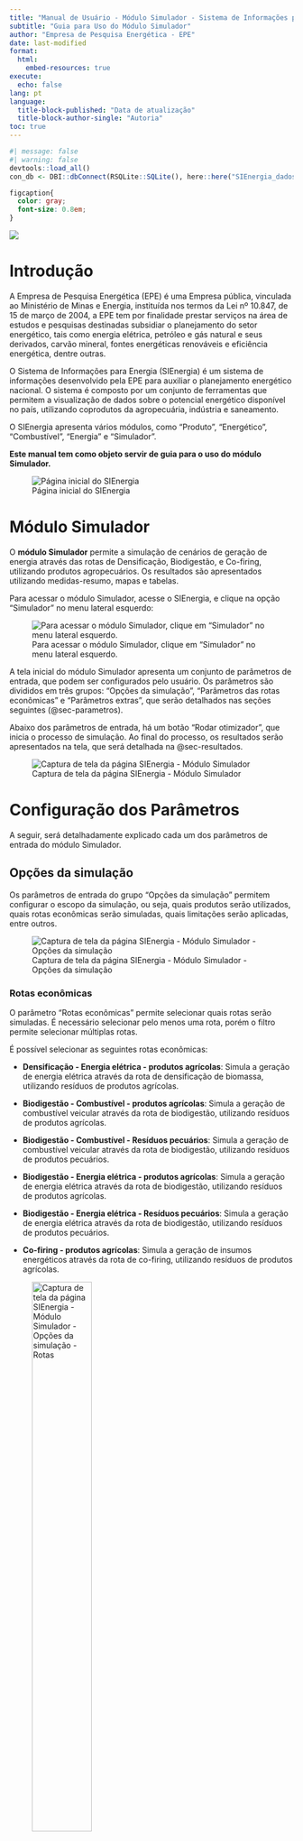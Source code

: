 ```yaml
---
title: "Manual de Usuário - Módulo Simulador - Sistema de Informações para Energia (SIEnergia)"
subtitle: "Guia para Uso do Módulo Simulador"
author: "Empresa de Pesquisa Energética - EPE"
date: last-modified
format:
  html:
    embed-resources: true 
execute:
  echo: false    
lang: pt
language:
  title-block-published: "Data de atualização"
  title-block-author-single: "Autoria"
toc: true
---
```


```r
#| message: false
#| warning: false
devtools::load_all()
con_db <- DBI::dbConnect(RSQLite::SQLite(), here::here("SIEnergia_dados.sqlite"))  
```

```css
figcaption{
  color: gray;
  font-size: 0.8em;
}
```

[![](sienergia_epe.png){fig-alt="Logo da EPE" fig-align="center"}](https://www.epe.gov.br/pt)

# Introdução {#sec-introducao}

A Empresa de Pesquisa Energética (EPE) é uma Empresa pública, vinculada ao Ministério de Minas e Energia, instituída nos termos da Lei nº 10.847, de 15 de março de 2004, a EPE tem por finalidade prestar serviços na área de estudos e pesquisas destinadas subsidiar o planejamento do setor energético, tais como energia elétrica, petróleo e gás natural e seus derivados, carvão mineral, fontes energéticas renováveis e eficiência energética, dentre outras.

O Sistema de Informações para Energia (SIEnergia) é um sistema de informações desenvolvido pela EPE para auxiliar o planejamento energético nacional. O sistema é composto por um conjunto de ferramentas que permitem a visualização de dados sobre o potencial energético disponível no país, utilizando coprodutos da agropecuária, indústria e saneamento.

O SIEnergia apresenta vários módulos, como "Produto", "Energético", "Combustível", "Energia" e "Simulador".

**Este manual tem como objeto servir de guia para o uso do módulo Simulador.**

![Página inicial do SIEnergia](imagens_manual_simulador/index-sienergia.png){fig-alt="Captura de tela da página inicial do SIEnergia" fig-align="center"}

# Módulo Simulador {#sec-modulo}

O **módulo Simulador** permite a simulação de cenários de geração de energia através das rotas de Densificação, Biodigestão, e Co-firing, utilizando produtos agropecuários. Os resultados são apresentados utilizando medidas-resumo, mapas e tabelas.

Para acessar o módulo Simulador, acesse o SIEnergia, e clique na opção "Simulador" no menu lateral esquerdo:

![Para acessar o módulo Simulador, clique em "Simulador" no menu lateral esquerdo.](imagens_manual_simulador/index-sienergia-com-seta.jpg){fig-alt="Captura de tela da página inicial do SIEnergia" fig-align="center"}

A tela inicial do módulo Simulador apresenta um conjunto de parâmetros de entrada, que podem ser configurados pelo usuário. Os parâmetros são divididos em três grupos: "Opções da simulação", "Parâmetros das rotas econômicas" e "Parâmetros extras", que serão detalhados nas seções seguintes (@sec-parametros).

Abaixo dos parâmetros de entrada, há um botão "Rodar otimizador", que inicia o processo de simulação. Ao final do processo, os resultados serão apresentados na tela, que será detalhada na @sec-resultados.

![Captura de tela da página SIEnergia - Módulo Simulador](imagens_manual_simulador/sienergia-simulador.png){fig-alt="Captura de tela da página SIEnergia - Módulo Simulador" fig-align="center"}

# Configuração dos Parâmetros {#sec-parametros}

A seguir, será detalhadamente explicado cada um dos parâmetros de entrada do módulo Simulador.

## Opções da simulação

Os parâmetros de entrada do grupo "Opções da simulação" permitem configurar o escopo da simulação, ou seja, quais produtos serão utilizados, quais rotas econômicas serão simuladas, quais limitações serão aplicadas, entre outros.

![Captura de tela da página SIEnergia - Módulo Simulador - Opções da simulação](imagens_manual_simulador/simulador-filtros.png){fig-alt="Captura de tela da página SIEnergia - Módulo Simulador - Opções da simulação" fig-align="center"}

### Rotas econômicas {#sec-parametros-rotas}

O parâmetro "Rotas econômicas" permite selecionar quais rotas serão simuladas. É necessário selecionar pelo menos uma rota, porém o filtro permite selecionar múltiplas rotas.

É possível selecionar as seguintes rotas econômicas:

-   **Densificação - Energia elétrica - produtos agrícolas**: Simula a geração de energia elétrica através da rota de densificação de biomassa, utilizando resíduos de produtos agrícolas.

-   **Biodigestão - Combustível - produtos agrícolas**: Simula a geração de combustível veicular através da rota de biodigestão, utilizando resíduos de produtos agrícolas.

-   **Biodigestão - Combustível - Resíduos pecuários**: Simula a geração de combustível veicular através da rota de biodigestão, utilizando resíduos de produtos pecuários.

-   **Biodigestão - Energia elétrica - produtos agrícolas**: Simula a geração de energia elétrica através da rota de biodigestão, utilizando resíduos de produtos agrícolas.

-   **Biodigestão - Energia elétrica - Resíduos pecuários**: Simula a geração de energia elétrica através da rota de biodigestão, utilizando resíduos de produtos pecuários.

-   **Co-firing - produtos agrícolas**: Simula a geração de insumos energéticos através da rota de co-firing, utilizando resíduos de produtos agrícolas.

![Captura de tela da página SIEnergia - Módulo Simulador - Opções da simulação - Rotas](imagens_manual_simulador/simulador-rotas.png){out-width="50%" fig-alt="Captura de tela da página SIEnergia - Módulo Simulador - Opções da simulação - Rotas" fig-align="center" width="50%"}

### Região escopo

O parâmetro "Região escopo" permite selecionar quais regiões serão consideradas na simulação. O simulador considera a região selecionada como a região de origem dos produtos agropecuários. Por exemplo, se for selecionado o estado de São Paulo, o simulador considerará que os produtos agropecuários produzidos em São Paulo. Além disso, a região de escopo é importante para filtrar os dados relevantes para a simulação, como a demanda de energia elétrica e de combustível em cada município.

As opções são os estados brasileiros (selecionando a sigla da UF).

O valor padrão utilizado pelo simulador é "AC", ou seja, o estado do Acre (por questões de ordem alfabética).

::: {.callout-warning title="Atenção"}
O simulador pode demorar alguns minutos para ser executado quando a região escopo abrange muitas regiões.
:::

![Captura de tela da página SIEnergia - Módulo Simulador - Opções da simulação - Regiões](imagens_manual_simulador/simulador-regioes.png){out-width="50%" fig-alt="Captura de tela da página SIEnergia - Módulo Simulador - Opções da simulação - Regiões" fig-align="center" width="30%"}

### Produtos

Este parâmetro permite selecionar quais produtos serão utilizados na simulação. É necessário selecionar pelo menos um produto, porém o filtro permite selecionar múltiplos produtos.

Os produtos disponíveis são:

-   Algodão herbáceo

-   Arroz

-   Banana

-   Café

-   Feijão

-   Laranja

-   Mandioca

-   Milho

-   Soja

-   Trigo

-   Bovino de corte

-   Bovino de leite

-   Galinha

-   Suíno

Por padrão, todos os produtos são selecionados.

::: {.callout-warning title="Atenção"}
Para que os produtos selecionados sejam considerados no simulador, pelo menos uma rota que utilize resíduos dos produtos escolhidos deve ser selecionada. Em caso de dúvidas, consulte a @sec-parametros-rotas.
:::

![Captura de tela da página SIEnergia - Módulo Simulador - Opções da simulação - Produtos](imagens_manual_simulador/simulador-produtos.png){out-width="50%" fig-alt="Captura de tela da página SIEnergia - Módulo Simulador - Opções da simulação - Produtos" fig-align="center" width="30%"}

### Número máximo de usinas por sede

Uma sede, no contexto do simulador, é uma região geográfica que pode abrigar uma ou mais usinas. Neste caso, cada sede é um município, chamado de "município sede" ou apenas "sede".

O parâmetro "Número máximo de usinas por sede" permite limitar o número máximo de usinas que podem ser instaladas em uma mesma sede.

O valor padrão utilizado pelo simulador é de até 100 usinas por sede. Este valor pode ser alterado pelo usuário, mas é importante ressaltar que o aumento deste valor pode aumentar o tempo de execução do simulador.

### Número máximo de sedes testadas

O parâmetro "Número máximo de sedes testadas" (`num_c`) permite limitar o número máximo de sedes que serão testadas pelo simulador. Por exemplo, caso `num_c` receba o número 5570 (o número de municípios do Brasil), o simulador poderá testar para cada município até 5570 possibilidades de fornecimento de energético. Ou seja, todas as possibilidades seriam contempladas.

Entretanto, é comum que a solução ótima esteja dentre as soluções mais lucrativas. O parâmetro `num_c` permite restringir essas comparações apenas às `num_c` relações de oferta de energético \<-\> consumo de energético que são mais lucrativas. Nossas análises de sensibilidade indicam que o valor `num_c = 100` é suficiente para a maior parte de cenários.

### População mínima para considerar uma sede

O simulador considera que uma sede só pode ser construída em um município que possui uma população mínima. O valor padrão é 100.000 habitantes.

### Considerar a sazonalidade da produção agrícola

Ao selecionar esta opção, o simulador irá considerar a sazonalidade da produção agrícola. A @tbl-sazonalidade apresenta os valores utilizados pelo simulador para cada combinação de produto, UF e mês.

Por padrão, esta opção está habilitada.

```r
#| message: false
#| warning: false
tab_sazonalidade <- dplyr::tbl(con_db, "sazonalidade_producao_agricola") |>
  dplyr::collect() |>
  dplyr::mutate(
    uf_nome = toupper(uf_nome),
    mes_texto = toupper(mes_texto),
    mes_texto = forcats::fct_reorder(mes_texto, mes_numero)
  ) |>
  dplyr::group_by(uf_nome, produto_nome, mes_texto) |>
  dplyr::summarise(producao_ton = sum(producao_ton)) |>
  dplyr::ungroup() |>
  dplyr::group_by(produto_nome, uf_nome) |>
  dplyr::mutate(prop_producao = producao_ton / sum(producao_ton)) |>
  dplyr::select(-producao_ton) |>
  dplyr::ungroup() |>
  tidyr::pivot_wider(
    names_from = mes_texto,
    values_from = prop_producao,
    id_cols = c(uf_nome, produto_nome)
  ) |>
  dplyr::arrange(produto_nome, uf_nome) |> 
  janitor::adorn_totals(where = "col") |> 
  ungroup() |> 
  dplyr::mutate(
    dplyr::across(
      .cols = tidyselect::any_of(c("JAN", "FEV", "MAR", "ABR", "MAI", "JUN", "JUL", "AGO", "SET", "OUT", "NOV", "DEZ", "Total")),
      .fns = ~ scales::percent(.x, accuracy = 1)
    )
  )
```

```r
#| message: false
#| warning: false
#| label: tbl-sazonalidade
#| tbl-cap: "Sazonalidade da produção agrícola, por UF/Produto/Mês"
tab_sazonalidade |> 
  dplyr::rename("UF" = uf_nome, "Produto" = produto_nome) |>
 tabela_padrao()
```

### Limitadores

Os filtros na seção "Limitadores" permitem limitar os resultados da simulação, de acordo com as opções selecionadas.

![Captura de tela da página SIEnergia - Módulo Simulador - Opções da simulação - Limitadores](imagens_manual_simulador/filtros-limitadores.png){out-width="50%" fig-alt="Captura de tela da página SIEnergia - Módulo Simulador - Opções da simulação - Limitadores" fig-align="center" width="30%"}

#### Limitar por demanda

Ao selecionar esta opção, o simulador irá limitar a quantidade de energia ou combustível gerada, de acordo com: (a) a demanda energética da distribuidora de energia elétrica responsável pelo atendimento da região escopo ou (b) a demanda por combustíveis veiculares no município sede ou (c) a demanda por combustível para queima em cimenteiras, usinas siderúrgicas e UTEs já existentes.

Por padrão, esta opção está habilitada.

#### Limitar a produção de energia elétrica pelo tamanho da usina (5MW)

Ao selecionar esta opção, o simulador irá limitar os resultados de rotas que geram energia elétrica para que as usinas sejam de microgeração, tendo uma potência instalada de até 5 MW.

Por padrão, esta opção está habilitada.

## Parâmetros das rotas econômicas

Os parâmetros das rotas econômicas são utilizados pelo simulador, e devem ser configurados para cada rota econômica. Os parâmetros são divididos em 5 grupos: econômicos, usina, obtenção do resíduo, transporte e demanda (este último apenas para a rota de co-firing).

![Captura de tela da página SIEnergia - Módulo Simulador - Opções da simulação - Parâmetros das rotas econômicas](imagens_manual_simulador/parametros-das-rotas.png){out-width="100%" fig-alt="Captura de tela da página SIEnergia - Módulo Simulador - Opções da simulação - Parâmetros das rotas econômicas" fig-align="center" width="50%"}

### Econômicos

-   **Receita:** Valor da receita obtida pela rentabilização: (a) nas rotas de energia elétrica, da energia elétrica gerada pela usina por compensação de energia gerada via MMGD; (b) nas rotas de combustível veicular da comercialização de biometano; ou (c) na rota de cofiring da comercialização do combustível.

-   **Taxa de desconto anualizada:** Segundo (Crotman, 2019) esta taxa deve ser a taxa neutra a risco para uma efetiva avaliação do valor econômico de um ativo. A taxa neutra ao risco deve ser a soma da taxa livre de risco com um prêmio de risco. A estimação do prêmio de risco depende de fatores como a aversão a risco específica do investidor e a quantidade de risco não diversificável do investimento. Assim, qualquer investidor candidato pode avaliar o potencial do aproveitamento de resíduos, levando em conta suas próprias premissas de prêmio de risco exigido.

### Usina

-   **Capex fixo:** Coeficiente linear da função Capex (função que transforma a potência de uma usina termoelétrica no seu custo). Veja equações 3.8 e 3.15 (Crotman, 2019).

-   **Capex adicional:** Coeficiente angular da função Capex (função que transforma a potência de uma usina termoelétrica no seu custo). Veja páginas 36 e 39 (Crotman, 2019).

-   **Percentual Opex:** Percentual do investimento inicial que representa o custo anual para operação e manutenção da usina. É o valor 'fOpex' da equação 3.12 (Crotman, 2019).

-   **Eficiência da usina:** Eficiência da usina termelétrica, ou seja, a parcela de energia contida no resíduo que é efetivamente transformada em energia;

-   **Vida útil da usina:** Número de anos de vida útil de uma usina.

-   **Fator de disponibilidade da usina:** O fator de disponibilidade da usina termelétrica. Este fator representa qual fração de tempo uma termelétrica permanece funcionando durante um período longo. São descontados os períodos típicos de indisponibilidade não programada e manutenções programadas. Este parâmetro é adimensional.

### Obtenção do resíduo

-   **Custo de coleta:** Custo de se coletar o resíduo e levar até 15km de distância (R\$/tonelada). É o valor 'Colheita' da equação 3.11 (Crotman, 2019).

-   **Custo de armazenamento:** Custo de armazenamento (R\$/tonelada). É o valor 'Armaz' da equação 3.11 (Crotman, 2019).

-   **Custo de carga e descarga do resíduo:** Custo de carga e descarga de todo o processo desde a coleta do resíduo na sua origem até a entrega na usina termelétrica (R\$/tonelada). É o valor 'Carga' da equação 3.11 (Crotman, 2019).

-   **Prêmio para o produtor:** Prêmio oferecido ao produtor pelo fornecimento do resíduo em % no caso de percentual do custo logístico ou reais por tonelada no caso de percentual do valor de mercado. É o valor 'Prêmio_c' da equação 3.10 (Crotman, 2019).

### Transporte

-   **Custo fixo de transporte:** Custo fixo de remuneração do tranposrte por 1 km. Essa quantidade representa a quantidade em R\$ por quilômetro que seria considerada para transportar valores muito pequenos de biomassa.

-   **Custo de transporte:** Custo de transporte entre o município de origem do resíduo e o local onde está a usina termelétrica (R\$ por tonelada por quilômetro). É o valor 'Transp' da equação 3.11 (Crotman, 2019).

### Demanda (apenas para Co-firing)

-   **Demanda de termelétrica:** % da demanda por combustíveis de UTEs que poderia ser substituída por briquete ou pellets, valor entre 0 e 100%.

-   **Demanda siderúrgica:** % da demanda por combustíveis de siderúrgicas que poderia ser substituída por briquete ou pellets, valor entre 0 e 100%.

-   **Demanda cimenteira:** % da demanda por combustíveis de cimenteiras que poderia ser substituída por briquete ou pellets, valor entre 0 e 100%.

## Parâmetros extras

### Transporte

-   **Considerar frete para ida e volta no cálculo do combustível consumido e distância percorrida** - Ao selecionar esta opção, o simulador irá considerar que o caminhão que transporta o resíduo irá retornar vazio para a origem, após descarregar o resíduo na usina, e portanto irá considerar o dobro da distância percorrida e do combustível consumido. Essa opção está habilitada por padrão.

### Externalidades

-   **Empregos**: fator de empregabilidade por unidade de energia gerada e fator de remuneração pessoal. Fatores calculados a partir de dados obtidos em [IRENA](https://www.irena.org/Data/View-data-by-topic/Benefits/Renewable-Energy-Employment-by-Country), referente à 2022.

-   **Consumo de água** - fator de consumo de água por unidade de energia gerada. Fatores calculados a partir de dados obtidos em: [Conde (2013, p. 63)](https://www.ppe.ufrj.br/images/publica%C3%A7%C3%B5es/mestrado/Marcos_Ribeiro_Conde.pdf).

-   **Emissões** - fator de emissões por unidade de energia gerada.  Fatores calculados a partir de dados obtidos em [IRENA](https://www.irena.org/Data/View-data-by-topic/Climate-Change/Avoided-Emissions-Calculator).



# Execução do Simulador

Para realizar uma simulação, selecione os parâmetros desejados e clique no botão "Rodar Simulador".

O simulador pode demorar alguns minutos para realizar a simulação, dependendo dos parâmetros selecionados. Durante a execução, o simulador irá exibir uma barra de progresso, indicando o andamento da simulação.

Após realizar a simulação, o simulador irá exibir os resultados na tela. Para mais informações sobre os resultados, consulte a @sec-resultados.

# Apresentação dos Resultados {#sec-resultados}

Os resultados da simulação são apresentados em diferentes formas, como caixas com valores sumarizados, mapas e tabelas. A seguir, são descritos os principais resultados apresentados pelo simulador.

![Captura de tela da página SIEnergia - Módulo Simulador - Resultados](imagens_manual_simulador/simulador-resultados.png){fig-alt="Captura de tela da página SIEnergia - Módulo Simulador - Resultados" fig-align="center"}

## Caixas com valores sumarizados

A primeira seção de resultados apresenta alguns valores sumarizados em caixas, como:

-   o valor da solução encontrada (em R\$);

-   o número de usinas a serem contruídas, segundo os resultados da simulação;

-   a porcentagem de biomassa de resíduos agrícolas aproveitada;

-   a porcentagem de biomassa de resíduos pecuários aproveitada.

![Exemplo de Resultados apresentados como valores sumarizados: valor da solução e número de usinas.](imagens_manual_simulador/resultados-caixa-1.png){out-width="50%" fig-align="center" width="100%" fig-alt="Captura de tela da página SIEnergia - Módulo Simulador - Resultados - Caixas"}

![Exemplo de Resultados apresentados como valores sumarizados: Biomassa aproveitada.](imagens_manual_simulador/resultados-caixa-2.png){out-width="50%" fig-align="center" width="100%" fig-alt="Captura de tela da página SIEnergia - Módulo Simulador - Resultados - Caixas"}

## Mapas

Para acessar os mapas, é necessário clicar em "Ver mapas".

Os mapas apresentam os resultados da simulação, separados por rota econômica. No menu lateral da aba de Mapas, aparece uma opção para cada rota econômica.

![Captura de tela da página SIEnergia - Módulo Simulador - Resultados - Mapas](imagens_manual_simulador/resultados-mapas-1.png){out-width="50%" fig-align="center" width="100%" fig-alt="Captura de tela da página SIEnergia - Módulo Simulador - Resultados - Mapas"}

No mapa por rota, há um menu com uma lista de nomes de municípios. Ao clicar em um município sede, o mapa irá exibir os municípios fornecedores de biomassa para a(s) sede(s) selecionada(s).

![Captura de tela da página SIEnergia - Módulo Simulador - Resultados - Mapas - Selecionando apenas uma sede](imagens_manual_simulador/resultados-mapas-2.png){out-width="50%" fig-align="center" width="100%" fig-alt="Captura de tela da página SIEnergia - Módulo Simulador - Resultados - Mapas"}

## Tabelas

É possível fazer download das tabelas com os resultados da simulação, clicando em "Baixar tabelas".

As tabelas apresentam os resultados da simulação, considerando diversos aspectos, como:

-   Potência instalada

-   Investimentos

-   Biomassa aproveitada

-   Municípios fornecedores

-   Demanda satisfeita (%), Demanda satisfeita (Energia elétrica), Demanda satisfeita (Combustível), Demanda satisfeita (Co-firing)

-   Externalidades: Geração de empregos, Emissões anuais, Consumo de água anual

-   Distância percorrida

-   Combustível consumido

# Fonte dos Dados {#sec-fonte-dados}

Existem várias fontes de dados utilizadas pelo simulador. A seguir, são listadas os principais dados utilizadas pelo simulador e suas respectivas fontes. Caso tenha dúvidas, acesse @sec-suporte e entre em contato com a equipe da EPE.

-   Produção agropecuária: Instituto Brasileiro de Geografia e Estatística (IBGE), através do Sistema IBGE de Recuperação Automática (SIDRA)

-   População municipal: Instituto Brasileiro de Geografia e Estatística (IBGE) 

-   Distância entre municípios: dados obtidos usando a API do Open Source Routing Machine (ORSM).

-   Demanda de energia elétrica: Agência Nacional de Energia Elétrica (ANEEL)

-   Demanda de combustíveis (gasolina e diesel): Agência Nacional do Petróleo, Gás Natural e Biocombustíveis (ANP)

-   Demanda de co-firing: Levantamentos realizados pela EPE

-   Sazonalidade da venda de combustíveis: Agência Nacional do Petróleo, Gás Natural e Biocombustíveis (ANP)

-   Sazonalidade da produção agrícola: Levantamentos realizados pela EPE

# Suporte e Contato {#sec-suporte}

Em caso de dúvidas, entre em contato com a equipe de coordenação técnica do SIEnergia através do e-mail:

-   **Luciano Basto Oliveira** - [luciano.oliveira\@epe.gov.br](mailto:luciano.oliveira@epe.gov.br){.email}

-   **Daniel Kühner Coelho** - [daniel.coelho\@epe.gov.br](mailto:daniel.coelho@epe.gov.br){.email}

## Referências citadas

CROTMAN, BRUNO MAURICIO RODRIGUES. **Avaliação da geração de energia a partir de resíduos no Brasil usando otimização heurística.** 2019. Dissertação de mestrado. UNIVERSIDADE FEDERAL DO ESTADO DO RIO DE JANEIRO, Rio de Janeiro. Acesso em: <https://ppgi.uniriotec.br/download/3080/?tmstv=1703009394>


CONDE, MARCOS RIBEIRO. **Incorporação da dimensão ambiental no planejamento de longo prazo da expensão da geração de energia elétrica por meio de técnicas multicritério de apoio a tomada de decisão.** 2013. Dissertação de mestrado.  UNIVERSIDADE FEDERAL DO RIO DE JANEIRO, Rio de Janeiro. Acesso em: <https://www.ppe.ufrj.br/images/publica%C3%A7%C3%B5es/mestrado/Marcos_Ribeiro_Conde.pdf>
